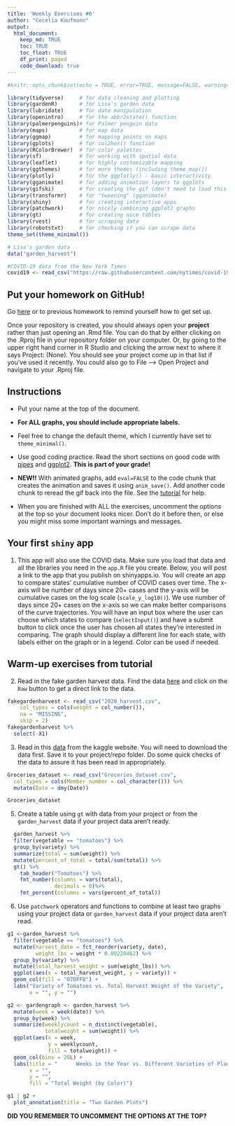 ```yaml
---
title: 'Weekly Exercises #6'
author: "Cecelia Kaufmann"
output: 
  html_document:
    keep_md: TRUE
    toc: TRUE
    toc_float: TRUE
    df_print: paged
    code_download: true
---
```



```r
#knitr::opts_chunk$set(echo = TRUE, error=TRUE, message=FALSE, warning=FALSE)
```

```r
library(tidyverse)     # for data cleaning and plotting
library(gardenR)       # for Lisa's garden data
library(lubridate)     # for date manipulation
library(openintro)     # for the abbr2state() function
library(palmerpenguins)# for Palmer penguin data
library(maps)          # for map data
library(ggmap)         # for mapping points on maps
library(gplots)        # for col2hex() function
library(RColorBrewer)  # for color palettes
library(sf)            # for working with spatial data
library(leaflet)       # for highly customizable mapping
library(ggthemes)      # for more themes (including theme_map())
library(plotly)        # for the ggplotly() - basic interactivity
library(gganimate)     # for adding animation layers to ggplots
library(gifski)        # for creating the gif (don't need to load this library every time,but need it installed)
library(transformr)    # for "tweening" (gganimate)
library(shiny)         # for creating interactive apps
library(patchwork)     # for nicely combining ggplot2 graphs  
library(gt)            # for creating nice tables
library(rvest)         # for scraping data
library(robotstxt)     # for checking if you can scrape data
theme_set(theme_minimal())
```

```r
# Lisa's garden data
data("garden_harvest")

#COVID-19 data from the New York Times
covid19 <- read_csv("https://raw.githubusercontent.com/nytimes/covid-19-data/master/us-states.csv")

```

## Put your homework on GitHub!

Go [here](https://github.com/llendway/github_for_collaboration/blob/master/github_for_collaboration.md) or to previous homework to remind yourself how to get set up. 

Once your repository is created, you should always open your **project** rather than just opening an .Rmd file. You can do that by either clicking on the .Rproj file in your repository folder on your computer. Or, by going to the upper right hand corner in R Studio and clicking the arrow next to where it says Project: (None). You should see your project come up in that list if you've used it recently. You could also go to File --> Open Project and navigate to your .Rproj file. 

## Instructions

* Put your name at the top of the document. 

* **For ALL graphs, you should include appropriate labels.** 

* Feel free to change the default theme, which I currently have set to `theme_minimal()`. 

* Use good coding practice. Read the short sections on good code with [pipes](https://style.tidyverse.org/pipes.html) and [ggplot2](https://style.tidyverse.org/ggplot2.html). **This is part of your grade!**

* **NEW!!** With animated graphs, add `eval=FALSE` to the code chunk that creates the animation and saves it using `anim_save()`. Add another code chunk to reread the gif back into the file. See the [tutorial](https://animation-and-interactivity-in-r.netlify.app/) for help. 

* When you are finished with ALL the exercises, uncomment the options at the top so your document looks nicer. Don't do it before then, or else you might miss some important warnings and messages.

## Your first `shiny` app 

  1. This app will also use the COVID data. Make sure you load that data and all the libraries you need in the `app.R` file you create. Below, you will post a link to the app that you publish on shinyapps.io. You will create an app to compare states' cumulative number of COVID cases over time. The x-axis will be number of days since 20+ cases and the y-axis will be cumulative cases on the log scale (`scale_y_log10()`). We use number of days since 20+ cases on the x-axis so we can make better comparisons of the curve trajectories. You will have an input box where the user can choose which states to compare (`selectInput()`) and have a submit button to click once the user has chosen all states they're interested in comparing. The graph should display a different line for each state, with labels either on the graph or in a legend. Color can be used if needed. 
  
## Warm-up exercises from tutorial

  2. Read in the fake garden harvest data. Find the data [here](https://github.com/llendway/scraping_etc/blob/main/2020_harvest.csv) and click on the `Raw` button to get a direct link to the data. 
```r
fakegardenharvest <- read_csv("2020_harvest.csv", 
    col_types = cols(weight = col_number()), 
    na = "MISSING", 
    skip = 2)  
fakegardenharvest %>%
  select(-X1)
```


  
  3. Read in this [data](https://www.kaggle.com/heeraldedhia/groceries-dataset) from the kaggle website. You will need to download the data first. Save it to your project/repo folder. Do some quick checks of the data to assure it has been read in appropriately.
```r
Groceries_dataset <- read_csv("Groceries_dataset.csv",
  col_types = cols(Member_number = col_character())) %>%
  mutate(Date = dmy(Date))

Groceries_dataset

```
  

  5. Create a table using `gt` with data from your project or from the `garden_harvest` data if your project data aren't ready.
```r
  garden_harvest %>%
  filter(vegetable == "tomatoes") %>%
  group_by(variety) %>%
  summarize(total = sum(weight)) %>%
  mutate(percent_of_total = total/sum(total)) %>%
  gt() %>%
    tab_header("Tomatoes") %>%
    fmt_number(columns = vars(total),
               decimals = 0)%>%
    fmt_percent(columns = vars(percent_of_total))

```
  
  
  6. Use `patchwork` operators and functions to combine at least two graphs using your project data or `garden_harvest` data if your project data aren't read.
```r
g1 <-garden_harvest %>%
  filter(vegetable == "tomatoes") %>%
  mutate(harvest_date = fct_reorder(variety, date),
         weight_lbs = weight * 0.00220462) %>%
  group_by(variety) %>%
  mutate(total_harvest_weight = sum(weight_lbs)) %>%
  ggplot(aes(x = total_harvest_weight, y = variety)) +
  geom_col(fill = "07DFFB") +
  labs("Variety of Tomatoes vs. Total Harvest Weight of the Variety",
       x = "", y = "")

g2 <- gardengraph <- garden_harvest %>%
  mutate(week = week(date)) %>%
  group_by(week) %>%
  summarize(weeklycount = n_distinct(vegetable),
            totalweight = sum(weight)) %>%
  ggplot(aes(x = week, 
             y = weeklycount, 
             fill = totalweight)) +
  geom_col(bins = 20L) +
  labs(title = "      Weeks in the Year vs. Different Varieties of Plants Harvested", 
       x = "", 
       y = "", 
       fill = "Total Weight (by Color)") 

g1 | g2 + 
  plot_annotation(title = "Two Garden Plots") 

```
  
  

**DID YOU REMEMBER TO UNCOMMENT THE OPTIONS AT THE TOP?**


